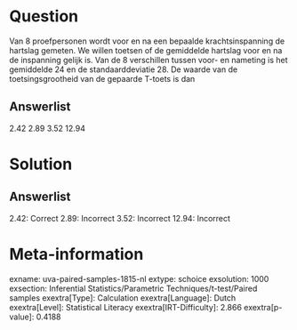 Question
========

Van 8 proefpersonen wordt voor en na een bepaalde krachtsinspanning de
hartslag gemeten. We willen toetsen of de gemiddelde hartslag voor en na
de inspanning gelijk is. Van de 8 verschillen tussen voor- en nameting
is het gemiddelde 24 en de standaarddeviatie 28. De waarde van de
toetsingsgrootheid van de gepaarde T-toets is dan

Answerlist
----------

2.42
2.89
3.52
12.94

Solution
========

Answerlist
----------

2.42: Correct
2.89: Incorrect
3.52: Incorrect
12.94: Incorrect

Meta-information
================
exname: uva-paired-samples-1815-nl
extype: schoice
exsolution: 1000
exsection: Inferential Statistics/Parametric Techniques/t-test/Paired samples
exextra[Type]: Calculation
exextra[Language]: Dutch
exextra[Level]: Statistical Literacy
exextra[IRT-Difficulty]: 2.866
exextra[p-value]: 0.4188
